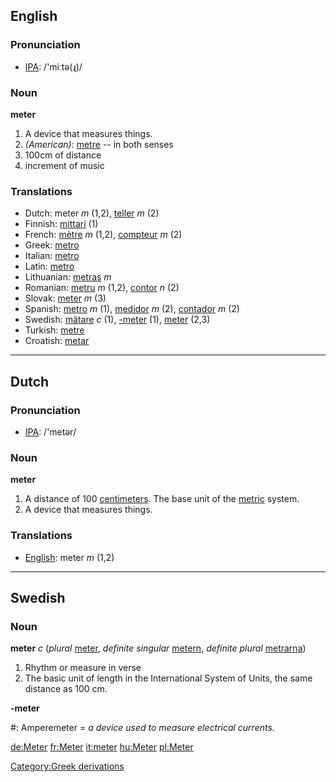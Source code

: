 ==English==
=== Pronunciation ===
*[[w:IPA|IPA]]: /'miːtə(ɻ)/
=== Noun ===
'''meter'''
# A device that measures things.
#''(American):'' [[metre]] -- in both senses
#100cm of distance
#increment of music

=== Translations ===
*Dutch: meter ''m'' (1,2), [[teller]] ''m'' (2)
*Finnish: [[mittari]] (1)
*French: [[mètre]] ''m'' (1,2), [[compteur]] ''m'' (2)
*Greek: [[metro]]
*Italian: [[metro]]
*Latin: [[metro]]
*Lithuanian: [[metras]] ''m''
*Romanian: [[metru]] ''m'' (1,2), [[contor]] ''n'' (2)
*Slovak: [[meter#Slovak|meter]] ''m'' (3)
*Spanish: [[metro]] ''m'' (1), [[medidor]] ''m'' (2), [[contador]] ''m'' (2)
*Swedish: [[mätare]] ''c'' (1), [[-meter]] (1), [[meter#Swedish|meter]] (2,3)
*Turkish: [[metre]]
*Croatish: [[metar]]

----

==Dutch==

=== Pronunciation ===
*[[w:IPA|IPA]]: /'metər/

=== Noun ===
'''meter'''
# A distance of 100 [[centimeter]]s.  The base unit of the [[metric]] system.
# A device that measures things.

=== Translations ===
*[[English]]: meter ''m'' (1,2)

----
==Swedish==
===Noun===
'''meter''' ''c'' (''plural'' [[meter]], ''definite singular'' [[metern]], ''definite plural'' [[metrarna]])

# Rhythm or measure in verse
# The basic unit of length in the International System of Units, the same distance as 100 cm.

'''-meter'''

#: Amperemeter = ''a device used to measure electrical currents.''

[[de:Meter]]
[[fr:Meter]]
[[it:meter]]
[[hu:Meter]]
[[pl:Meter]]
[[Category:Greek derivations]]